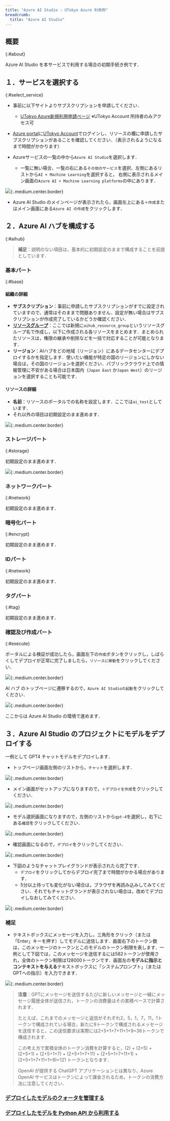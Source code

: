 ```yaml
---
title: "Azure AI Studio : UTokyo Azure 利用例"
breadcrumb:
  title: "Azure AI Studio"
---
```


## 概要
{:#about}

Azure AI Studio を本サービスで利用する場合の初期手続き例です．

## １．サービスを選択する
{:#select_service}

- 事前に以下サイトよりサブスクリプションを申請してください．
  - [UTokyo Azure新規利用申請ページ](https://utokyo-azure-web.japaneast.cloudapp.azure.com/) ※UTokyo Account 所持者のみアクセス可

- [Azure portal](https://portal.azure.com/)に[UTokyo Account](/utokyo_account/)でログインし、リソースの欄に申請したサブスクリプションがあることを確認してください．（表示されるようになるまで時間がかかります）

- Azureサービスの一覧の中から`Azure AI Studio`を選択します．
    - 一覧に無い場合、一覧の右にある`その他のサービス`を選択、左側にあるリストから`AI + Machine Learning`を選択すると， 右側に表示されるメイン画面の`Azure AI + Machine Learning platforms`の中にあります．

![](img/01_aistudio1.png){:.medium.center.border}

- Azure AI Studio のメインページが表示されたら，画面左上にある`＋作成`またはメイン画面にある`Azure AI の作成`をクリックします．

## ２．Azure AI ハブを構成する
{:#aihub}

> **補足**：説明のない項目は，基本的に初期設定のままで構成することを前提としています．

### 基本パート
{:#base}

#### 組織の詳細

- **サブスクリプション**：事前に申請したサブスクリプションがすでに設定されていますので、通常はそのままで問題ありません．設定が無い場合はサブスクリプションが作成完了しているかどうか確認ください．
- **[リソースグループ](https://learn.microsoft.com/ja-jp/azure/azure-resource-manager/management/manage-resource-groups-portal)**：ここでは新規に`aihub_resource_group`というリソースグループ名で作成し，以下に作成される各リソースをまとめます．まとめられたリソースは，権限の継承や削除などを一括で対応することが可能となります．
- **リージョン**：AIハブをどの地域（リージョン）にあるデータセンターにデプロイするかを指定します．使いたい機能が特定の国のリージョンにしかない場合は，その国のリージョンを選択ください．パブリッククラウド上での情報管理に不安がある場合は日本国内（`Japan East` か`Japan West`）のリージョンを選択することも可能です．

#### リソースの詳細

- **名前**：リソースのポータルでの名称を設定します．ここでは`ai_test`としています．
- それ以外の項目は初期設定のまま進めます．

![](img/02_aistudio2.png){:.medium.center.border}

### ストレージパート
{:#storage}

初期設定のまま進めます．

![](img/03_aistudio3.png){:.medium.center.border}

### ネットワークパート
{:#network}

初期設定のまま進めます．

### 暗号化パート
{:#encrypt}

初期設定のまま進めます．

### IDパート
{:#network}

初期設定のまま進めます．

### タグパート
{:#tag}

初期設定のまま進めます．

### 確認及び作成パート
{:#execute}

ポータルによる検証が成功したら，画面左下の`作成`ボタンをクリックし，しばらくしてデプロイが正常に完了しましたら，`リソースに移動`をクリックしてください．

![](img/04_aistudio4.png){:.medium.center.border}

AI ハブ のトップページに遷移するので，`Azure AI Studioの起動`をクリックしてください．

![](img/05_aistudio5.png){:.medium.center.border}


ここからは Azure AI Studio の環境で進めます．

## ３．Azure AI Studio のプロジェクトにモデルをデプロイする

一例として GPT4 チャットモデルをデプロイします．

- トップページ画面左側のリストから，`チャット`を選択します．

![](img/01_aistudiogpt1.png){:.medium.center.border}

- メイン画面がセットアップになりますので，`＋デプロイを作成`をクリックしてください．

![](img/02_aistudiogpt2.png){:.medium.center.border}

- モデル選択画面になりますので，左側のリストから`gpt-4`を選択し，右下にある`確認`をクリックしてください．

![](img/03_aistudiogpt3.png){:.medium.center.border}

- 確認画面になるので，`デプロイ`をクリックしてください．

![](img/04_aistudiogpt4.png){:.medium.center.border}

- 下図のようなチャットプレイグランドが表示されたら完了です．
  - `デプロイ`をクリックしてからデプロイ完了まで時間がかかる場合があります．
  - 5分以上待っても変化がない場合は，ブラウザを再読み込みしてみてください．それでもチャットグランドが表示されない場合は，改めてデプロイしなおしてみてください．

![](img/05_aistudiogpt5.png){:.medium.center.border}

### 補足

- テキストボックスにメッセージを入力し，三角形をクリック（または「Enter」キーを押す）してモデルに送信します．画面右下のトークン数は，このメッセージのトークンとこのモデルのトークン制限を表します．一例として下図では，このメッセージを送信するには582トークンが使用され，全体のトークン制限は128000トークンです．画面左の**モデルに指示とコンテキストを与える**テキストボックスに「システムプロンプト」（またはGPTへの指示）を入力できます．

![](img/06_aistudiogpt6.png){:.medium.center.border}

> **注意**：GPTにメッセージを送信するたびに新しいメッセージと一緒にメッセージ履歴全体が送信され，トークンの消費量はその累積ベースで計算されます．
> 
> たとえば，これまでのメッセージと返信がそれぞれ2，5，1，7，11，1トークンで構成されている場合，新たに9トークンで構成されるメッセージを送信すると，この送信要求は実際には2+5+1+7+11+1+9=36トークンで構成されます．
> 
> この考え方で累積全体のトークン消費を計算すると，(2) + (2+5) + (2+5+1) + (2+5+1+7) + (2+5+1+7+11) + (2+5+1+7+11+1) + (2+5+1+7+11+1+9)=121 トークンとなります．
> 
> OpenAI が提供する ChatGPT アプリケーションとは異なり，Azure OpenAI サービスはトークンによって課金されるため，トークンの消費方法に注意してください．

### [デプロイしたモデルのクォータを管理する](/research_computing/utokyo_azure/openai/quota)

### [デプロイしたモデルを Python API から利用する](/research_computing/utokyo_azure/openai/python)
